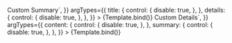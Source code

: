 
<Meta
	title="Components/Accordion/Slots"
	args={defaultArgs}
	argTypes={argTypes}
/>

<Canvas>
	<Story
		name="Summary"
		play={defaultTest}
		args={{
			summary: `<strong data-testId="slot" class="font-bold text-brand-darken-1">Custom Summary</strong>`,
		}}
		argTypes={{
			title: {
				control: {
					disable: true,
				},
			},
			details: {
				control: {
					disable: true,
				},
			},
		}}
	>
		{Template.bind()}
	</Story>
</Canvas>

<Canvas>
	<Story
		name="Details"
		play={defaultTest}
		args={{
			details: `<strong data-testId="slot" class="font-bold text-brand-darken-1">Custom Details</strong>`,
		}}
		argTypes={{
			content: {
				control: {
					disable: true,
				},
			},
			summary: {
				control: {
					disable: true,
				},
			},
		}}
	>
		{Template.bind()}
	</Story>
</Canvas>

